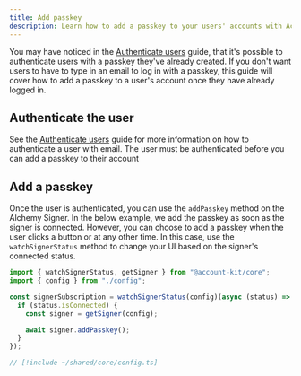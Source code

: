 ```yaml
---
title: Add passkey
description: Learn how to add a passkey to your users' accounts with Account Kit core.
---
```



You may have noticed in the [Authenticate users](/core/authenticate-users) guide, that it's possible to authenticate users with a passkey they've already created. If you don't want users to have to type in an email to log in with a passkey, this guide will cover how to add a passkey to a user's account once they have already logged in.

## Authenticate the user

See the [Authenticate users](/core/authenticate-users#email-authentication) guide for more information on how to authenticate a user with email. The user must be authenticated before you can add a passkey to their account

## Add a passkey

Once the user is authenticated, you can use the `addPasskey` method on the Alchemy Signer. In the below example, we add the passkey as soon as the signer is connected. However, you can choose to add a passkey when the user clicks a button or at any other time. In this case, use the `watchSignerStatus` method to change your UI based on the signer's connected status.

<CodeBlocks>

```ts twoslash [example.ts]
import { watchSignerStatus, getSigner } from "@account-kit/core";
import { config } from "./config";

const signerSubscription = watchSignerStatus(config)(async (status) => {
  if (status.isConnected) {
    const signer = getSigner(config);

    await signer.addPasskey();
  }
});
```

```ts twoslash [config.ts] filename="config.ts"
// [!include ~/shared/core/config.ts]
```

</CodeBlocks>
